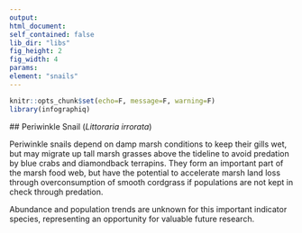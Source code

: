 ```yaml
---
output:
html_document:
self_contained: false
lib_dir: "libs"
fig_height: 2
fig_width: 4
params:
element: "snails"
---
```


```r
knitr::opts_chunk$set(echo=F, message=F, warning=F)
library(infographiq)
```

<base target="_parent">
## Periwinkle Snail (*Littoraria irrorata*)

Periwinkle snails depend on damp marsh conditions to keep their gills wet, but may migrate up tall marsh grasses above the tideline to avoid predation by blue crabs and diamondback terrapins. They form an important part of the marsh food web, but have the potential to accelerate marsh land loss through overconsumption of smooth cordgrass if populations are not kept in check through predation.

Abundance and population trends are unknown for this important indicator species, representing an opportunity for valuable future research. 
